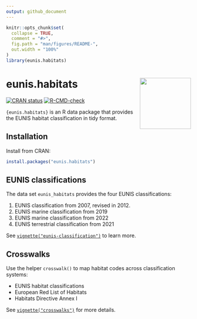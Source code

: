 ```yaml
---
output: github_document
---
```


<!-- README.md is generated from README.Rmd. Please edit that file -->

```r
knitr::opts_chunk$set(
  collapse = TRUE,
  comment = "#>",
  fig.path = "man/figures/README-",
  out.width = "100%"
)
library(eunis.habitats)
```

# eunis.habitats <a href="https://www.pattern.institute/eunis.habitats/"><img src="man/figures/logo.svg" align="right" height="139" /></a>

<!-- badges: start -->
[![CRAN status](https://www.r-pkg.org/badges/version/eunis.habitats)](https://CRAN.R-project.org/package=eunis.habitats)
[![R-CMD-check](https://github.com/patterninstitute/eunis.habitats/actions/workflows/R-CMD-check.yaml/badge.svg)](https://github.com/patterninstitute/eunis.habitats/actions/workflows/R-CMD-check.yaml)
<!-- badges: end -->

`{eunis.habitats}` is an R data package that provides the EUNIS habitat
classification in tidy format.

## Installation

Install from CRAN:

``` r
install.packages("eunis.habitats")
```

## EUNIS classifications

The data set `eunis_habitats` provides the four EUNIS classifications:

1. EUNIS classification from 2007, revised in 2012.
2. EUNIS marine classification from 2019
3. EUNIS marine classification from 2022
4. EUNIS terrestrial classification from 2021

See
[`vignette("eunis-classification")`](https://www.pattern.institute/eunis.habitats/articles/eunis-classification.html)
to learn more.

## Crosswalks

Use the helper `crosswalk()` to map habitat codes across classification systems:

- EUNIS habitat classifications
- European Red List of Habitats
- Habitats Directive Annex I

See
[`vignette("crosswalks")`](https://www.pattern.institute/eunis.habitats/articles/crosswalks.html)
for more details.

